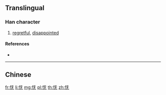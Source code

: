 {{also|憮}}
==Translingual==

===Han character===
{{Han char|rn=61|rad=心|as=04|sn=7|four=|canj=PMKU|ids=⿰忄无}}

# [[regretful]], [[disappointed]]

====References====
* {{Han ref|kx=0379.071|hdz=42275.110|uh=6003|ud=24579}}

----

==Chinese==
{{zh-see|憮}}

[[fr:怃]]
[[li:怃]]
[[mg:怃]]
[[pl:怃]]
[[th:怃]]
[[zh:怃]]